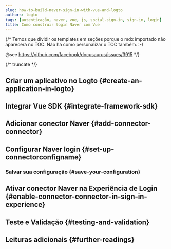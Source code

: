 ```yaml
---
slug: how-to-build-naver-sign-in-with-vue-and-logto
authors: logto
tags: [autenticação, naver, vue, js, social-sign-in, sign-in, login]
title: Como construir login Naver com Vue
---
```


{/*
  Temos que dividir os templates em seções porque o mdx importado não aparecerá no TOC.
  Não há como personalizar o TOC também. :-)

  @see https://github.com/facebook/docusaurus/issues/3915
*/}




{/* truncate */}

<Intro connector={connector} sdk="Vue" link="https://vuejs.org" />

## Criar um aplicativo no Logto \{#create-an-application-in-logto}

<CreateApplication type="Single page app" framework="Vue" />

## Integrar Vue SDK \{#integrate-framework-sdk}

<IntegrateSdk />

## Adicionar conector Naver \{#add-connector-connector}

<AddSocialConnector connector={connector} framework="Vue" />

## Configurar Naver login \{#set-up-connectorconfigname}

<ConnectorGuide />

### Salvar sua configuração \{#save-your-configuration}

<SaveYourConfiguration connector={connector} />

## Ativar conector Naver na Experiência de Login \{#enable-connector-connector-in-sign-in-experience}

<EnableSocialConnector connector={connector} />

## Teste e Validação \{#testing-and-validation}

<TestingAndValidation connector={connector} sdk="Vue" />

## Leituras adicionais \{#further-readings}

<FurtherReadings />